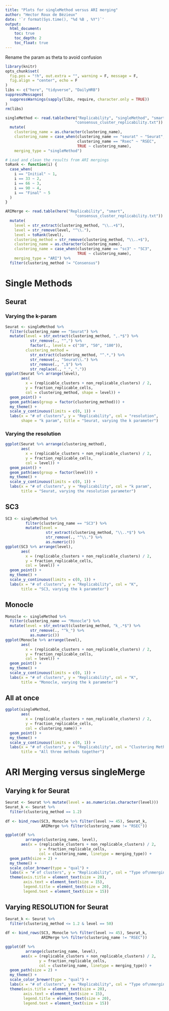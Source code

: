 ```yaml
---
title: "Plots for singleMethod versus ARI merging"
author: "Hector Roux de Bézieux"
date: '`r format(Sys.time(), "%d %B , %Y")`'
output:
  html_document:
    toc: true
    toc_depth: 2
    toc_float: true
---
```


Rename the param as theta to avoid confusion

```r
library(knitr)
opts_chunk$set(
  fig.pos = "!h", out.extra = "", warning = F, message = F,
  fig.align = "center", echo = F
)
libs <- c("here", "tidyverse", "DailyHRB")
suppressMessages(
  suppressWarnings(sapply(libs, require, character.only = TRUE))
)
rm(libs)
```


```r
singleMethod <- read.table(here("Replicability", "singleMethod", "smart",
                               "consensus_cluster_replicability.txt")) %>%
  mutate(
    clustering_name = as.character(clustering_name),
    clustering_name = case_when(clustering_name == "seurat" ~ "Seurat",
                                clustering_name == "Rsec" ~ "RSEC",
                                TRUE ~ clustering_name),
    merging_type = "singleMethod")

# Load and clean the results from ARI mergings
toRank <- function(i) {
  case_when(
    i == "Initial" ~ 1,
    i == 33 ~ 2,
    i == 66 ~ 3,
    i == 90 ~ 4,
    i == "Final" ~ 5
  )
}

ARIMerge <- read.table(here("Replicability", "smart",
                               "consensus_cluster_replicability.txt")) %>%
  mutate(
    level = str_extract(clustering_method, "\\..+$"),
    level = str_remove(level, "^\\."),
    level = toRank(level),
    clustering_method = str_remove(clustering_method, "\\..+$"),
    clustering_name = as.character(clustering_name),
    clustering_name = case_when(clustering_name == "sc3" ~ "SC3",
                                TRUE ~ clustering_name),
    merging_type = "ARI") %>%
  filter(clustering_method != "Consensus")
```

# Single Methods
## Seurat 
### Varying the k-param

```r
Seurat <- singleMethod %>% 
  filter(clustering_name == "Seurat") %>%
  mutate(level = str_extract(clustering_method, ",.*$") %>%
           str_remove(., "^,") %>%
           factor(., levels = c("30", "50", "100")),
         clustering_method = 
           str_extract(clustering_method, "^.*,") %>%
           str_remove(., "Seurat\\.") %>%
           str_remove(., ",$") %>%
           str_replace(., "_", "."))
ggplot(Seurat %>% arrange(level),
       aes(
         x = (replicable_clusters + non_replicable_clusters) / 2,
         y = fraction_replicable_cells,
         col = clustering_method, shape = level)) +
  geom_point() +
  geom_path(aes(group = factor(clustering_method))) +
  my_theme() +
  scale_y_continuous(limits = c(0, 1)) +
  labs(x = "# of clusters", y = "Replicability", col = "resolution",
       shape = "k param", title = "Seurat, varying the k parameter")
```

### Varying the resolution

```r
ggplot(Seurat %>% arrange(clustering_method),
       aes(
         x = (replicable_clusters + non_replicable_clusters) / 2,
         y = fraction_replicable_cells,
         col = level)) +
  geom_point() +
  geom_path(aes(group = factor(level))) +
  my_theme() +
  scale_y_continuous(limits = c(0, 1)) +
  labs(x = "# of clusters", y = "Replicability", col = "k param",
       title = "Seurat, varying the resolution parameter")
```

## SC3

```r
SC3 <- singleMethod %>% 
         filter(clustering_name == "SC3") %>%
         mutate(level =
                  str_extract(clustering_method, "\\..*$") %>%
                  str_remove(., "^\\.") %>%
                  as.numeric())
ggplot(SC3 %>% arrange(level),
       aes(
         x = (replicable_clusters + non_replicable_clusters) / 2,
         y = fraction_replicable_cells,
         col = level)) +
  geom_point() +
  my_theme() +
  scale_y_continuous(limits = c(0, 1)) +
  labs(x = "# of clusters", y = "Replicability", col = "K",
       title = "SC3, varying the k parameter")
```

## Monocle

```r
Monocle <- singleMethod %>% 
  filter(clustering_name == "Monocle") %>%
  mutate(level = str_extract(clustering_method, "k_.*$") %>%
           str_remove(., "^k_") %>%
           as.numeric())
ggplot(Monocle %>% arrange(level),
       aes(
         x = (replicable_clusters + non_replicable_clusters) / 2,
         y = fraction_replicable_cells,
         col = level)) +
  geom_point() +
  my_theme() +
  scale_y_continuous(limits = c(0, 1)) +
  labs(x = "# of clusters", y = "Replicability", col = "K",
       title = "Monocle, varying the k parameter")
```
  
## All at once

```r
ggplot(singleMethod,
       aes(
         x = (replicable_clusters + non_replicable_clusters) / 2,
         y = fraction_replicable_cells,
         col = clustering_name)) +
  geom_point() +
  my_theme() +
  scale_y_continuous(limits = c(0, 1)) +
  labs(x = "# of clusters", y = "Replicability", col = "Clustering Method",
       title = "All three methods together")
```

# ARI Merging versus singleMerge
## Varying k for Seurat

```r
Seurat <- Seurat %>% mutate(level = as.numeric(as.character(level)))
Seurat_k <- Seurat %>%
  filter(clustering_method == 1.2)
  
df <- bind_rows(SC3, Monocle %>% filter(level >= 45), Seurat_k,
                ARIMerge %>% filter(clustering_name != "RSEC"))

ggplot(df %>%
         arrange(clustering_name, level),
       aes(x = (replicable_clusters + non_replicable_clusters) / 2,
               y = fraction_replicable_cells,
               col = clustering_name, linetype = merging_type)) +
  geom_path(size = 2) +
  my_theme() +
  scale_color_brewer(type = "qual") +
  labs(x = "# of clusters", y = "Replicability", col = "Type of\nmerging") +
  theme(axis.title = element_text(size = 20),
        axis.text = element_text(size = 15),
        legend.title = element_text(size = 20),
        legend.text = element_text(size = 15))
```

## Varying RESOLUTION for Seurat

```r
Seurat_k <- Seurat %>%
  filter(clustering_method <= 1.2 & level == 50)
  
df <- bind_rows(SC3, Monocle %>% filter(level >= 45), Seurat_k,
                ARIMerge %>% filter(clustering_name != "RSEC"))

ggplot(df %>%
         arrange(clustering_name, level),
       aes(x = (replicable_clusters + non_replicable_clusters) / 2,
               y = fraction_replicable_cells,
               col = clustering_name, linetype = merging_type)) +
  geom_path(size = 2) +
  my_theme() +
  scale_color_brewer(type = "qual") +
  labs(x = "# of clusters", y = "Replicability", col = "Type of\nmerging") +
  theme(axis.title = element_text(size = 20),
        axis.text = element_text(size = 15),
        legend.title = element_text(size = 20),
        legend.text = element_text(size = 15))
```